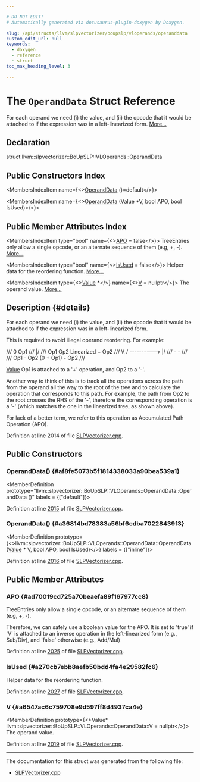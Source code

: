 ```yaml
---

# DO NOT EDIT!
# Automatically generated via docusaurus-plugin-doxygen by Doxygen.

slug: /api/structs/llvm/slpvectorizer/boupslp/vloperands/operanddata
custom_edit_url: null
keywords:
  - doxygen
  - reference
  - struct
toc_max_heading_level: 3

---
```





# The `OperandData` Struct Reference

<DoxygenPage pluginConfig={pluginConfig}>

For each operand we need (i) the value, and (ii) the opcode that it would be attached to if the expression was in a left-linearized form. <a href="#details">More...</a>

## Declaration

<CodeBlock>struct llvm::slpvectorizer::BoUpSLP::VLOperands::OperandData</CodeBlock>

## Public Constructors Index

<MembersIndex>

<MembersIndexItem
  name={<><a href="#af8fe5073b5f1814338033a90bea539a1">OperandData</a> ()=default</>}>
</MembersIndexItem>

<MembersIndexItem
  name={<><a href="#a36814bd78383a56bf6cdba70228439f3">OperandData</a> (Value &#42;V, bool APO, bool IsUsed)</>}>
</MembersIndexItem>

</MembersIndex>

## Public Member Attributes Index

<MembersIndex>

<MembersIndexItem
  type="bool"
  name={<><a href="#ad70019cd725a70beaefa89f167977cc8">APO</a> = false</>}>
TreeEntries only allow a single opcode, or an alternate sequence of them (e.g, +, -). <a href="#ad70019cd725a70beaefa89f167977cc8">More...</a>
</MembersIndexItem>

<MembersIndexItem
  type="bool"
  name={<><a href="#a270cb7ebb8aefb50bdd4fa4e29582fc6">IsUsed</a> = false</>}>
Helper data for the reordering function. <a href="#a270cb7ebb8aefb50bdd4fa4e29582fc6">More...</a>
</MembersIndexItem>

<MembersIndexItem
  type={<><a href="/docs/api/classes/llvm/value">Value</a> &#42;</>}
  name={<><a href="#a6547ac6c759708e9d597ff8d4937ca4e">V</a> = nullptr</>}>
The operand value. <a href="#a6547ac6c759708e9d597ff8d4937ca4e">More...</a>
</MembersIndexItem>

</MembersIndex>

## Description {#details}

For each operand we need (i) the value, and (ii) the opcode that it would be attached to if the expression was in a left-linearized form.

This is required to avoid illegal operand reordering. For example: 

<CodeBlock>
///                         0 Op1
///                         |/
/// Op1 Op2   Linearized    + Op2
///   \\ /     ----------&gt;   |/
///    -                    -
///
/// Op1 - Op2            (0 + Op1) - Op2
/// </CodeBlock>

<a href="/docs/api/classes/llvm/value">Value</a> Op1 is attached to a &#39;+&#39; operation, and Op2 to a &#39;-&#39;.

Another way to think of this is to track all the operations across the path from the operand all the way to the root of the tree and to calculate the operation that corresponds to this path. For example, the path from Op2 to the root crosses the RHS of the &#39;-&#39;, therefore the corresponding operation is a &#39;-&#39; (which matches the one in the linearized tree, as shown above).

For lack of a better term, we refer to this operation as Accumulated Path Operation (APO).

Definition at line 2014 of file <a href="/docs/api/files/lib/lib/transforms/lib/transforms/vectorize/slpvectorizer-cpp">SLPVectorizer.cpp</a>.

<SectionDefinition>

## Public Constructors

### OperandData() {#af8fe5073b5f1814338033a90bea539a1}

<MemberDefinition
  prototype="llvm::slpvectorizer::BoUpSLP::VLOperands::OperandData::OperandData ()"
  labels = {["default"]}>

Definition at line <a href="/docs/api/files/lib/lib/transforms/lib/transforms/vectorize/slpvectorizer-cpp/#l02015">2015</a> of file <a href="/docs/api/files/lib/lib/transforms/lib/transforms/vectorize/slpvectorizer-cpp">SLPVectorizer.cpp</a>.
</MemberDefinition>

### OperandData() {#a36814bd78383a56bf6cdba70228439f3}

<MemberDefinition
  prototype={<>llvm::slpvectorizer::BoUpSLP::VLOperands::OperandData::OperandData (<a href="/docs/api/classes/llvm/value">Value</a> &#42; V, bool APO, bool IsUsed)</>}
  labels = {["inline"]}>

Definition at line <a href="/docs/api/files/lib/lib/transforms/lib/transforms/vectorize/slpvectorizer-cpp/#l02016">2016</a> of file <a href="/docs/api/files/lib/lib/transforms/lib/transforms/vectorize/slpvectorizer-cpp">SLPVectorizer.cpp</a>.
</MemberDefinition>

</SectionDefinition>

<SectionDefinition>

## Public Member Attributes

### APO {#ad70019cd725a70beaefa89f167977cc8}

<MemberDefinition
  prototype="bool llvm::slpvectorizer::BoUpSLP::VLOperands::OperandData::APO = false">
TreeEntries only allow a single opcode, or an alternate sequence of them (e.g, +, -).

Therefore, we can safely use a boolean value for the APO. It is set to &#39;true&#39; if &#39;V&#39; is attached to an inverse operation in the left-linearized form (e.g., Sub/Div), and &#39;false&#39; otherwise (e.g., Add/Mul)

Definition at line <a href="/docs/api/files/lib/lib/transforms/lib/transforms/vectorize/slpvectorizer-cpp/#l02025">2025</a> of file <a href="/docs/api/files/lib/lib/transforms/lib/transforms/vectorize/slpvectorizer-cpp">SLPVectorizer.cpp</a>.
</MemberDefinition>

### IsUsed {#a270cb7ebb8aefb50bdd4fa4e29582fc6}

<MemberDefinition
  prototype="bool llvm::slpvectorizer::BoUpSLP::VLOperands::OperandData::IsUsed = false">
Helper data for the reordering function.

Definition at line <a href="/docs/api/files/lib/lib/transforms/lib/transforms/vectorize/slpvectorizer-cpp/#l02027">2027</a> of file <a href="/docs/api/files/lib/lib/transforms/lib/transforms/vectorize/slpvectorizer-cpp">SLPVectorizer.cpp</a>.
</MemberDefinition>

### V {#a6547ac6c759708e9d597ff8d4937ca4e}

<MemberDefinition
  prototype={<>Value&#42; llvm::slpvectorizer::BoUpSLP::VLOperands::OperandData::V = nullptr</>}>
The operand value.

Definition at line <a href="/docs/api/files/lib/lib/transforms/lib/transforms/vectorize/slpvectorizer-cpp/#l02019">2019</a> of file <a href="/docs/api/files/lib/lib/transforms/lib/transforms/vectorize/slpvectorizer-cpp">SLPVectorizer.cpp</a>.
</MemberDefinition>

</SectionDefinition>

<hr/>

The documentation for this struct was generated from the following file:

<ul>
<li><a href="/docs/api/files/lib/lib/transforms/lib/transforms/vectorize/slpvectorizer-cpp">SLPVectorizer.cpp</a></li>
</ul>

</DoxygenPage>
